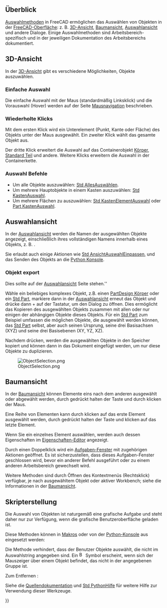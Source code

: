 <languages/>

{{Docnav/de
|[[Mouse_navigation/de|Mausnavigation]]
|[[Navigation_Cube/de|Navigationswürfel]]
}}

{{TOCright}}

<span id="Overview"></span>
==Überblick==


[[Selection_methods/de|Auswahlmethoden]] in FreeCAD ermöglichen das Auswählen von Objekten in der [[Interface/de|FreeCAD-Oberfläche]]: z. B. [[3D_View/de|3D-Ansicht]], [[Tree_View/de|Baumansicht]], [[Selection_View/de|Auswahlansicht]] und andere Dialoge. Einige Auswahlmethoden sind Arbeitsbereich-spezifisch und in der jeweiligen Dokumentation des Arbeitsbereichs dokumentiert.

<span id="3D_view"></span>
==3D-Ansicht==

In der [[3D_View/de|3D-Ansicht]] gibt es verschiedene Möglichkeiten, Objekte auszuwählen.

<span id="Simple_selection"></span>
===Einfache Auswahl===

Die einfache Auswahl mit der Maus (standardmäßig Linksklick) und die Vorauswahl (Hover) werden auf der Seite [[Mouse_navigation/de|Mausnavigation]] beschrieben.

<span id="Repeated_clicks"></span>
===Wiederholte Klicks===

Mit dem ersten Klick wird ein Unterelement (Punkt, Kante oder Fläche) des Objekts unter der Maus ausgewählt. Ein zweiter Klick wählt das gesamte Objekt aus.

Der dritte Klick erweitert die Auswahl auf das Containerobjekt [[PartDesign_Body/de|Körper]], [[Std_Part/de|Standard Teil]] und andere. Weitere Klicks erweitern die Auswahl in der Containerkette.

<span id="Selection_commands"></span>
===Auswahl Befehle===

* Um alle Objekte auszuwählen: [[Std_SelectAll/de|Std AllesAuswählen]].
* Um mehrere Hauptobjekte in einem Kasten auszuwählen: [[Std_BoxSelection/de|Std KastenAuswahl]].
* Um mehrere Flächen zu auszuwählen: [[Std_BoxElementSelection/de|Std KastenElementAuswahl]] oder [[Part_BoxSelection/de|Part KastenAuswahl]].

<span id="Selection_view"></span>
==Auswahlansicht==

In der [[Selection_view/de|Auswahlansicht]] werden die Namen der ausgewählten Objekte angezeigt, einschließlich ihres vollständigen Namens innerhalb eines Objekts, z. B. {{incode|Unnamed#Body.Box001.Face17}}. 

Sie erlaubt auch einige Aktionen wie [[Std_ViewFitSelection/se|Std AnsichtAuswahlEinpassen]], und das Senden des Objekts an die [[Python_console/de|Python Konsole]].

<span id="Object_export"></span>
===Objekt export===

Dies sollte auf der [[selection view/de|Auswahlansicht]] Seite stehen.''

Wähle ein beliebiges komplexes Objekt, z.B. einen [[PartDesign_Body/de|PartDesign Körper]] oder ein [[Std_Part/de|Std Part]], markiere dann in der [[selection_view/de|Auswahlansicht]] erneut das Objekt und drücke dann {{KEY|Strg}} + {{KEY|C}} auf der Tastatur, um den Dialog {{MenuCommand|Objektauswahl}} zu öffnen. Dies ermöglicht das Kopieren des ausgewählten Objekts zusammen mit allen oder nur einigen der abhängigen Objekte dieses Objekts. Für ein [[Std_Part/de|Std Part]] zum Beispiel umfassen die möglichen Objekte, die ausgewählt werden können, das [[Std_Part/de|Std Part]] selbst, aber auch seinen Ursprung, seine drei Basisachsen (XYZ) und seine drei Basisebenen (XY, YZ, XZ).

Nachdem {{Button|OK}} drücken, werden die ausgewählten Objekte in den Speicher kopiert und können dann in das Dokument eingefügt werden, um nur diese Objekte zu duplizieren.

[[File:ObjectSelection.png]] 

{{Caption|Objektauswahldialog, der aus der [[Selection_view/de|Auswahlansicht]] heraus gestartet wird.}}

<span id="Tree_view"></span>
==Baumansicht==

In der [[Tree_View/de|Baumansicht]] können Elemente eins nach dem anderen ausgewählt oder abgewählt werden, durch gedrückt halten der {{KEY|Strg}} Taste und durch klicken der Maus.

Eine Reihe von Elementen kann durch klicken auf das erste Element ausgewählt werden, durch gedrückt halten der {{KEY|Shift}} Taste und klicken auf das letzte Element.

Wenn Sie ein einzelnes Element auswählen, werden auch dessen Eigenschaften im [[property_editor|Eigenschaften-Editor]] angezeigt.

Durch einen Doppelklick wird ein [[Task_Panel|Aufgaben-Fenster]] mit zugehörigen Aktionen geöffnet. Es ist sicherzustellen, dass dieses Aufgaben-Fenster geschlossen wird, bevor ein anderer Befehl ausgeführt oder zu einem anderen Arbeitsbereich gewechselt wird.

Weitere Methoden sind durch Öffnen des Kontextmenüs (Rechtsklick) verfügbar, je nach ausgewähltem Objekt oder aktiver Workbench; siehe die Informationen in der [[Tree_View|Baumansicht]].

<span id="Scripting"></span>
==Skripterstellung==

Die Auswahl von Objekten ist naturgemäß eine grafische Aufgabe und steht daher nur zur Verfügung, wenn die grafische Benutzeroberfläche geladen ist.

Diese Methoden können in [[Macros/de|Makros]] oder von der [[Python_console/de|Python-Konsole]] aus eingesetzt werden:

{{Code|code=
import FreeCADGui as Gui

Gui.Selection.addSelection
Gui.Selection.addSelectionGate
Gui.Selection.Filter
}}

Die Methode {{incode|addSelectionGate}} verhindert, dass der Benutzer Objekte auswählt, die nicht im Auswahlstring angegeben sind. Ein [[Image:Button_invalid.svg|16px]] Symbol erscheint, wenn sich der Mauszeiger über einem Objekt befindet, das nicht in der angegebenen Gruppe ist.

{{Code|code=
Gui.Selection.addSelectionGate("SELECT Part::Feature SUBELEMENT Edge")

#### or
Gui.Selection.addSelectionGate("SELECT Part::Feature SUBELEMENT Face")

#### or
Gui.Selection.addSelectionGate("SELECT Part::Feature SUBELEMENT Vertex")
}}

Zum Entfernen {{incode|SelectionGate()}}:

{{Code|code=
Gui.Selection.removeSelectionGate()
}}

Siehe die [[Source_documentation/de|Quellendokumentation]] und [[Std_PythonHelp/de|Std PythonHilfe]] für weitere Hilfe zur Verwendung dieser Werkzeuge.


{{Docnav/de
|[[Mouse_navigation/de|Mausnavigation]]
|[[Navigation_Cube/de|Navigationswürfel]]
}}

{{Userdocnavi{{#translation:}}}}